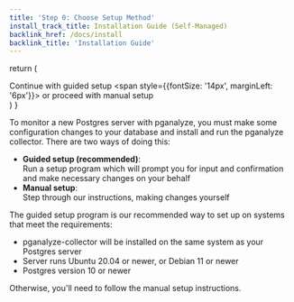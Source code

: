 ```yaml
---
title: 'Step 0: Choose Setup Method'
install_track_title: Installation Guide (Self-Managed)
backlink_href: /docs/install
backlink_title: 'Installation Guide'
---
```


  return (
    <div>
      <Link className="btn btn-success" to="01_guided_setup">
        Continue with guided setup
      </Link>
      <span style={{fontSize: '14px', marginLeft: '6px'}}>
        <span> or proceed with </span>
        <Link to="01_create_monitoring_user">
          manual setup
        </Link>
      </span>
    </div>
  )
}

To monitor a new Postgres server with pganalyze, you must make some configuration changes
to your database and install and run the pganalyze collector. There are two
ways of doing this:

 * **Guided setup (recommended)**:<br/>Run a setup program which will prompt you for input and confirmation
and make necessary changes on your behalf
 * **Manual setup**:<br/>Step through our instructions, making changes yourself

The guided setup program is our recommended way to set up on systems that meet the requirements:

 * pganalyze-collector will be installed on the same system as your Postgres server
 * Server runs Ubuntu 20.04 or newer, or Debian 11 or newer
 * Postgres version 10 or newer

Otherwise, you'll need to follow the manual setup instructions.

<SetupOptions />
